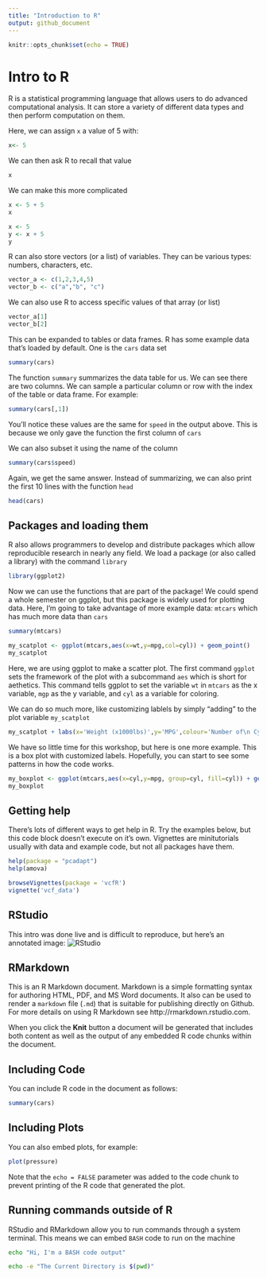 ```yaml
---
title: "Introduction to R"
output: github_document
---
```


```r
knitr::opts_chunk$set(echo = TRUE)
```

# Intro to R
R is a statistical programming language that allows users to do advanced computational analysis.  It can store a variety of different data types and then perform computation on them.

Here, we can assign `x` a value of 5 with:

```r
x<- 5
```

We can then ask R to recall that value

```r
x
```

We can make this more complicated

```r
x <- 5 + 5
x
```

```r
x <- 5
y <- x + 5
y
```

R can also store vectors (or a list) of variables.  They can be various types: numbers, characters, etc.


```r
vector_a <- c(1,2,3,4,5)
vector_b <- c("a","b", "c")
```


We can also use R to access specific values of that array (or list)
```r
vector_a[1]
vector_b[2]
```


This can be expanded to tables or data frames.  R has some example data that's loaded by default.  One is the `cars` data set

```r
summary(cars)
```
The function `summary` summarizes the data table for us.  We can see there are two columns.  We can sample a particular column or row with the index of the table or data frame.  For example:

```r
summary(cars[,1])
```

You'll notice these values are the same for `speed` in the output above.  This is because we only gave the function the first column of `cars`

We can also subset it using the name of the column

```r
summary(cars$speed)
```

Again, we get the same answer.  Instead of summarizing, we can also print the first 10 lines with the function `head`

```r
head(cars)
```


## Packages and loading them
R also allows programmers to develop and distribute packages which allow reproducible research in nearly any field.  We load a package (or also called a library) with the command `library`

```r
library(ggplot2)
```

Now we can use the functions that are part of the package!  We could spend a whole semester on ggplot, but this package is widely used for plotting data.  Here, I'm going to take advantage of more example data: `mtcars` which has much more data than `cars`

```r
summary(mtcars)
```

```r
my_scatplot <- ggplot(mtcars,aes(x=wt,y=mpg,col=cyl)) + geom_point()
my_scatplot
```

Here, we are using ggplot to make a scatter plot.  The first command `ggplot` sets the framework of the plot with a subcommand `aes` which is short for aethetics.  This command tells ggplot to set the variable `wt` in `mtcars` as the x variable, `mgp` as the y variable, and `cyl` as a variable for coloring.  

We can do so much more, like customizing lablels by simply "adding" to the plot variable `my_scatplot`

```r
my_scatplot + labs(x='Weight (x1000lbs)',y='MPG',colour='Number of\n Cylinders')
```

We have so little time for this workshop, but here is one more example.  This is a box plot with customized labels.  Hopefully, you can start to see some patterns in how the code works.

```r
my_boxplot <- ggplot(mtcars,aes(x=cyl,y=mpg, group=cyl, fill=cyl)) + geom_boxplot() + xlab('Cylinders') + ylab('Miles per Gallon')
my_boxplot 
```


## Getting help
There's lots of different ways to get help in R. Try the examples below, but this code block doesn't execute on it's own.  Vignettes are minitutorials usually with data and example code, but not all packages have them.

```r
help(package = "pcadapt")
help(amova)     

browseVignettes(package = 'vcfR')
vignette('vcf_data')

```


## RStudio
This intro was done live and is difficult to reproduce, but here's an annotated image:
![RStudio](img/Rstudio.png)


## RMarkdown

This is an R Markdown document. Markdown is a simple formatting syntax for authoring HTML, PDF, and MS Word documents. It also can be used to render a `markdown` file (`.md`) that is suitable for publishing directly on Github.  For more details on using R Markdown see http://rmarkdown.rstudio.com.

When you click the **Knit** button a document will be generated that includes both content as well as the output of any embedded R code chunks within the document.

## Including Code

You can include R code in the document as follows:

```r
summary(cars)
```

## Including Plots

You can also embed plots, for example:

```r
plot(pressure)
```

Note that the `echo = FALSE` parameter was added to the code chunk to prevent printing of the R code that generated the plot.

## Running commands outside of R
RStudio and RMarkdown allow you to run commands through a system terminal.  This means we can embed `BASH` code to run on the machine

```bash
echo "Hi, I'm a BASH code output"
```

```bash
echo -e "The Current Directory is $(pwd)"
```

